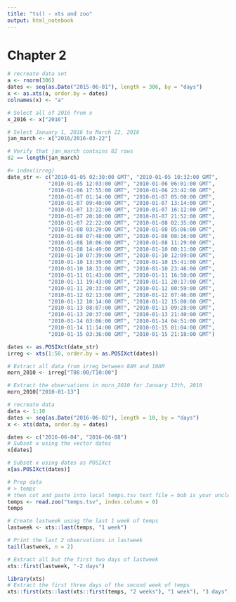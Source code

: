 ```yaml
---
title: "ts() - xts and zoo"
output: html_notebook
---
```


# Chapter 2

```r
# recreate data set
a <- rnorm(306)
dates <- seq(as.Date("2015-06-01"), length = 306, by = "days")
x <- as.xts(a, order.by = dates)
colnames(x) <- "a"

# Select all of 2016 from x
x_2016 <- x["2016"]

# Select January 1, 2016 to March 22, 2016
jan_march <- x["2016/2016-03-22"]

# Verify that jan_march contains 82 rows
82 == length(jan_march)
```

```r
#> index(irreg)
date_str <- c("2010-01-05 02:30:00 GMT", "2010-01-05 10:32:00 GMT",
             "2010-01-05 12:03:00 GMT", "2010-01-06 06:01:00 GMT",
             "2010-01-06 17:55:00 GMT", "2010-01-06 23:42:00 GMT",
             "2010-01-07 01:14:00 GMT", "2010-01-07 05:00:00 GMT",
             "2010-01-07 09:40:00 GMT", "2010-01-07 13:14:00 GMT",
             "2010-01-07 13:22:00 GMT", "2010-01-07 16:12:00 GMT",
             "2010-01-07 20:10:00 GMT", "2010-01-07 21:52:00 GMT",
             "2010-01-07 22:22:00 GMT", "2010-01-08 02:35:00 GMT",
             "2010-01-08 03:29:00 GMT", "2010-01-08 05:06:00 GMT",
             "2010-01-08 07:48:00 GMT", "2010-01-08 08:16:00 GMT",
             "2010-01-08 10:06:00 GMT", "2010-01-08 11:29:00 GMT",
             "2010-01-08 14:49:00 GMT", "2010-01-10 00:11:00 GMT",
             "2010-01-10 07:39:00 GMT", "2010-01-10 12:09:00 GMT",
             "2010-01-10 13:39:00 GMT", "2010-01-10 15:41:00 GMT",
             "2010-01-10 18:33:00 GMT", "2010-01-10 23:46:00 GMT",
             "2010-01-11 01:43:00 GMT", "2010-01-11 16:50:00 GMT",
             "2010-01-11 19:43:00 GMT", "2010-01-11 20:17:00 GMT",
             "2010-01-11 20:33:00 GMT", "2010-01-12 00:59:00 GMT",
             "2010-01-12 02:13:00 GMT", "2010-01-12 07:46:00 GMT",
             "2010-01-12 10:14:00 GMT", "2010-01-12 15:00:00 GMT",
             "2010-01-13 08:07:00 GMT", "2010-01-13 09:28:00 GMT",
             "2010-01-13 20:37:00 GMT", "2010-01-13 21:40:00 GMT",
             "2010-01-14 03:06:00 GMT", "2010-01-14 04:51:00 GMT",
             "2010-01-14 11:14:00 GMT", "2010-01-15 01:04:00 GMT",
             "2010-01-15 03:36:00 GMT", "2010-01-15 21:18:00 GMT")

dates <- as.POSIXct(date_str)
irreg <- xts(1:50, order.by = as.POSIXct(dates))

```

```r
# Extract all data from irreg between 8AM and 10AM
morn_2010 <- irreg["T08:00/T10:00"]

# Extract the observations in morn_2010 for January 13th, 2010
morn_2010["2010-01-13"]
```

```r
# recreate data
data <- 1:10
dates <- seq(as.Date("2016-06-02"), length = 10, by = "days")
x <- xts(data, order.by = dates)

dates <- c("2016-06-04", "2016-06-08")
# Subset x using the vector dates
x[dates]

# Subset x using dates as POSIXct
x[as.POSIXct(dates)]
```

```r
# Prep data 
# > temps
# then cut and paste into local temps.tsv text file = bob is your uncle
temps <- read.zoo("temps.tsv", index.column = 0)
temps

# Create lastweek using the last 1 week of temps
lastweek <- xts::last(temps, "1 week")

# Print the last 2 observations in lastweek
tail(lastweek, n = 2)

# Extract all but the first two days of lastweek
xts::first(lastweek, "-2 days")

library(xts)
# Extract the first three days of the second week of temps
xts::first(xts::last(xts::first(temps, "2 weeks"), "1 week"), "3 days")
```


















